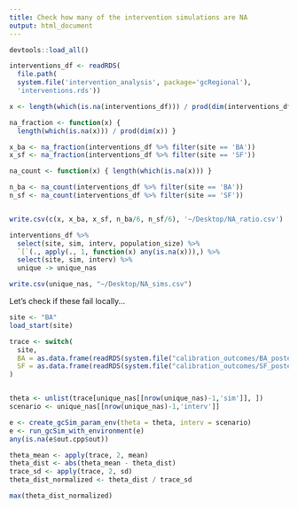 ```yaml
---
title: Check how many of the intervention simulations are NA
output: html_document
---
```


```r
devtools::load_all()

interventions_df <- readRDS(
  file.path(
  system.file('intervention_analysis', package='gcRegional'),
  'interventions.rds'))

x <- length(which(is.na(interventions_df))) / prod(dim(interventions_df))

na_fraction <- function(x) { 
  length(which(is.na(x))) / prod(dim(x)) } 

x_ba <- na_fraction(interventions_df %>% filter(site == 'BA'))
x_sf <- na_fraction(interventions_df %>% filter(site == 'SF'))

na_count <- function(x) { length(which(is.na(x))) } 

n_ba <- na_count(interventions_df %>% filter(site == 'BA'))
n_sf <- na_count(interventions_df %>% filter(site == 'SF'))


write.csv(c(x, x_ba, x_sf, n_ba/6, n_sf/6), '~/Desktop/NA_ratio.csv')

interventions_df %>% 
  select(site, sim, interv, population_size) %>% 
  `[`(., apply(., 1, function(x) any(is.na(x))),) %>% 
  select(site, sim, interv) %>% 
  unique -> unique_nas

write.csv(unique_nas, "~/Desktop/NA_sims.csv")
```

Let's check if these fail locally...

```r
site <- "BA"
load_start(site)

trace <- switch(
  site,
  BA = as.data.frame(readRDS(system.file("calibration_outcomes/BA_posterior_sample.rds", package = "gcRegional"))$theta.list),
  SF = as.data.frame(readRDS(system.file("calibration_outcomes/SF_posterior_sample.rds", package = "gcRegional"))$theta.list)
)


theta <- unlist(trace[unique_nas[[nrow(unique_nas)-1,'sim']], ])
scenario <- unique_nas[[nrow(unique_nas)-1,'interv']]

e <- create_gcSim_param_env(theta = theta, interv = scenario)
e <- run_gcSim_with_environment(e)
any(is.na(e$out.cpp$out))

theta_mean <- apply(trace, 2, mean)
theta_dist <- abs(theta_mean - theta_dist)
trace_sd <- apply(trace, 2, sd)
theta_dist_normalized <- theta_dist / trace_sd

max(theta_dist_normalized)

```



